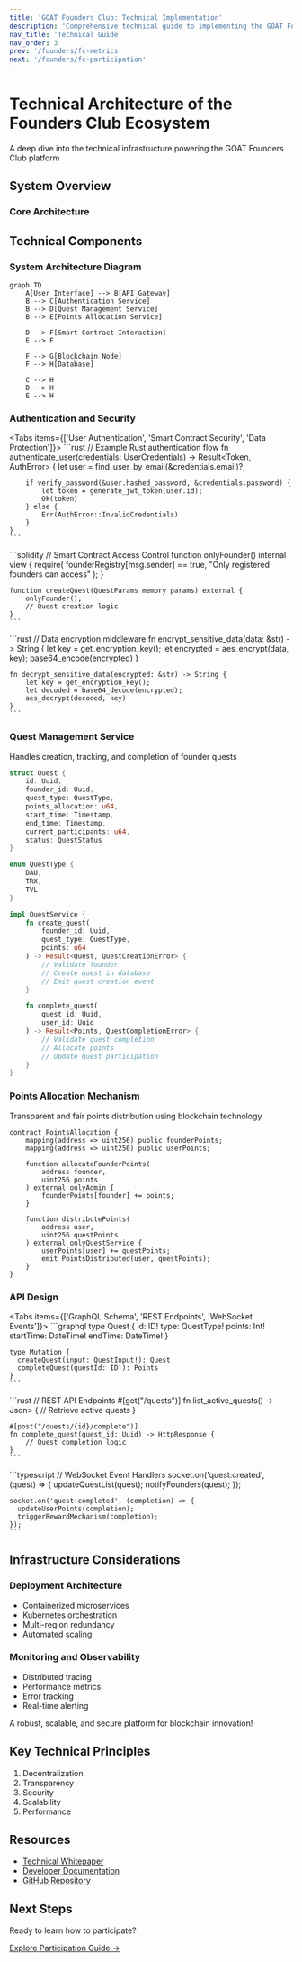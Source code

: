 ```yaml
---
title: 'GOAT Founders Club: Technical Implementation'
description: 'Comprehensive technical guide to implementing the GOAT Founders Club ecosystem architecture'
nav_title: 'Technical Guide'
nav_order: 3
prev: '/founders/fc-metrics'
next: '/founders/fc-participation'
---
```



# Technical Architecture of the Founders Club Ecosystem

<Callout type="info">
  A deep dive into the technical infrastructure powering the GOAT Founders Club platform
</Callout>

## System Overview

### Core Architecture

## Technical Components

### System Architecture Diagram

```mermaid
graph TD
    A[User Interface] --> B[API Gateway]
    B --> C[Authentication Service]
    B --> D[Quest Management Service]
    B --> E[Points Allocation Service]
    
    D --> F[Smart Contract Interaction]
    E --> F
    
    F --> G[Blockchain Node]
    F --> H[Database]
    
    C --> H
    D --> H
    E --> H
```

### Authentication and Security

<Tabs items={['User Authentication', 'Smart Contract Security', 'Data Protection']}>
  <Tab>
    ```rust
    // Example Rust authentication flow
    fn authenticate_user(credentials: UserCredentials) -> Result<Token, AuthError> {
        let user = find_user_by_email(&credentials.email)?;
        
        if verify_password(&user.hashed_password, &credentials.password) {
            let token = generate_jwt_token(user.id);
            Ok(token)
        } else {
            Err(AuthError::InvalidCredentials)
        }
    }
    ```
  </Tab>
  <Tab>
    ```solidity
    // Smart Contract Access Control
    function onlyFounder() internal view {
        require(
            founderRegistry[msg.sender] == true,
            "Only registered founders can access"
        );
    }
    
    function createQuest(QuestParams memory params) external {
        onlyFounder();
        // Quest creation logic
    }
    ```
  </Tab>
  <Tab>
    ```rust
    // Data encryption middleware
    fn encrypt_sensitive_data(data: &str) -> String {
        let key = get_encryption_key();
        let encrypted = aes_encrypt(data, key);
        base64_encode(encrypted)
    }
    
    fn decrypt_sensitive_data(encrypted: &str) -> String {
        let key = get_encryption_key();
        let decoded = base64_decode(encrypted);
        aes_decrypt(decoded, key)
    }
    ```
  </Tab>
</Tabs>

### Quest Management Service

<Callout type="default">
  Handles creation, tracking, and completion of founder quests
</Callout>

```rust
struct Quest {
    id: Uuid,
    founder_id: Uuid,
    quest_type: QuestType,
    points_allocation: u64,
    start_time: Timestamp,
    end_time: Timestamp,
    current_participants: u64,
    status: QuestStatus
}

enum QuestType {
    DAU,
    TRX,
    TVL
}

impl QuestService {
    fn create_quest(
        founder_id: Uuid, 
        quest_type: QuestType, 
        points: u64
    ) -> Result<Quest, QuestCreationError> {
        // Validate founder
        // Create quest in database
        // Emit quest creation event
    }

    fn complete_quest(
        quest_id: Uuid, 
        user_id: Uuid
    ) -> Result<Points, QuestCompletionError> {
        // Validate quest completion
        // Allocate points
        // Update quest participation
    }
}
```

### Points Allocation Mechanism

<Callout type="warning">
  Transparent and fair points distribution using blockchain technology
</Callout>

```solidity
contract PointsAllocation {
    mapping(address => uint256) public founderPoints;
    mapping(address => uint256) public userPoints;

    function allocateFounderPoints(
        address founder, 
        uint256 points
    ) external onlyAdmin {
        founderPoints[founder] += points;
    }

    function distributePoints(
        address user, 
        uint256 questPoints
    ) external onlyQuestService {
        userPoints[user] += questPoints;
        emit PointsDistributed(user, questPoints);
    }
}
```

### API Design

<Tabs items={['GraphQL Schema', 'REST Endpoints', 'WebSocket Events']}>
  <Tab>
    ```graphql
    type Quest {
      id: ID!
      type: QuestType!
      points: Int!
      startTime: DateTime!
      endTime: DateTime!
    }

    type Mutation {
      createQuest(input: QuestInput!): Quest
      completeQuest(questId: ID!): Points
    }
    ```
  </Tab>
  <Tab>
    ```rust
    // REST API Endpoints
    #[get("/quests")]
    fn list_active_quests() -> Json<Vec<Quest>> {
        // Retrieve active quests
    }

    #[post("/quests/{id}/complete")]
    fn complete_quest(quest_id: Uuid) -> HttpResponse {
        // Quest completion logic
    }
    ```
  </Tab>
  <Tab>
    ```typescript
    // WebSocket Event Handlers
    socket.on('quest:created', (quest) => {
      updateQuestList(quest);
      notifyFounders(quest);
    });

    socket.on('quest:completed', (completion) => {
      updateUserPoints(completion);
      triggerRewardMechanism(completion);
    });
    ```
  </Tab>
</Tabs>

## Infrastructure Considerations

### Deployment Architecture

- Containerized microservices
- Kubernetes orchestration
- Multi-region redundancy
- Automated scaling

### Monitoring and Observability

- Distributed tracing
- Performance metrics
- Error tracking
- Real-time alerting

<Callout type="success">
  A robust, scalable, and secure platform for blockchain innovation!
</Callout>

## Key Technical Principles

1. Decentralization
2. Transparency
3. Security
4. Scalability
5. Performance

## Resources

- [Technical Whitepaper](https://founders.goat.network/)
- [Developer Documentation](https://founders.goat.network/)
- [GitHub Repository](https://founders.goat.network/)

## Next Steps

Ready to learn how to participate?

[Explore Participation Guide →](/founders/fc-participation)